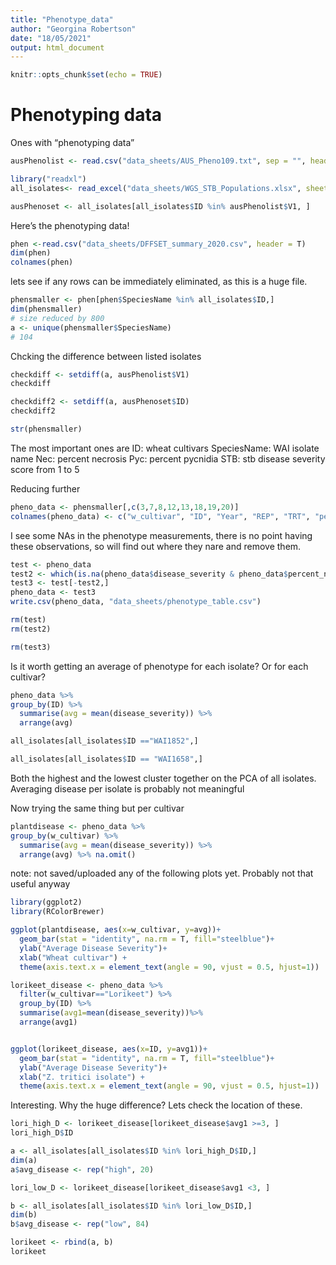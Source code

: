 ```yaml
---
title: "Phenotype_data"
author: "Georgina Robertson"
date: "18/05/2021"
output: html_document
---
```


```r
knitr::opts_chunk$set(echo = TRUE)
```

# Phenotyping data

Ones with "phenotyping data"
```r

ausPhenolist <- read.csv("data_sheets/AUS_Pheno109.txt", sep = "", header = F)
```

```r
library("readxl")
all_isolates<- read_excel("data_sheets/WGS_STB_Populations.xlsx", sheet = 1)

ausPhenoset <- all_isolates[all_isolates$ID %in% ausPhenolist$V1, ]
```

Here's the phenotyping data!
```r
phen <-read.csv("data_sheets/DFFSET_summary_2020.csv", header = T)
dim(phen)
colnames(phen)
```

lets see if any rows can be immediately eliminated, as this is a huge file.
```r
phensmaller <- phen[phen$SpeciesName %in% all_isolates$ID,]
dim(phensmaller)
# size reduced by 800
a <- unique(phensmaller$SpeciesName)
# 104
```
Chcking the difference between listed isolates
```r
checkdiff <- setdiff(a, ausPhenolist$V1)
checkdiff
```
```r
checkdiff2 <- setdiff(a, ausPhenoset$ID)
checkdiff2
```
```r
str(phensmaller)
```

The most important ones are
ID: wheat cultivars
SpeciesName: WAI isolate name
Nec: percent necrosis
Pyc: percent pycnidia
STB: stb disease severity score from 1 to 5

Reducing further
```r
pheno_data <- phensmaller[,c(3,7,8,12,13,18,19,20)]
colnames(pheno_data) <- c("w_cultivar", "ID", "Year", "REP", "TRT", "percent_necrosis", "percent_pycnidia", "disease_severity")
```

I see some NAs in the phenotype measurements, there is no point having these observations, so will find out where they nare and remove them.
```r
test <- pheno_data
test2 <- which(is.na(pheno_data$disease_severity & pheno_data$percent_necrosis & pheno_data$percent_pycnidia))
test3 <- test[-test2,]
pheno_data <- test3
write.csv(pheno_data, "data_sheets/phenotype_table.csv")
```

```r
rm(test)
rm(test2)
```


```r
rm(test3)
```

Is it worth getting an average of phenotype for each isolate?
Or for each cultivar?
```r
pheno_data %>%
group_by(ID) %>%
  summarise(avg = mean(disease_severity)) %>%
  arrange(avg)
```
```r
all_isolates[all_isolates$ID =="WAI1852",]
```

```r
all_isolates[all_isolates$ID == "WAI1658",]
```
Both the highest and the lowest cluster together on the PCA of all isolates.
Averaging disease per isolate is probably not meaningful

Now trying the same thing but per cultivar
```r
plantdisease <- pheno_data %>%
group_by(w_cultivar) %>%
  summarise(avg = mean(disease_severity)) %>%
  arrange(avg) %>% na.omit()
```

note: not saved/uploaded any of the following plots yet. Probably not that useful anyway
```r
library(ggplot2)
library(RColorBrewer)

ggplot(plantdisease, aes(x=w_cultivar, y=avg))+
  geom_bar(stat = "identity", na.rm = T, fill="steelblue")+
  ylab("Average Disease Severity")+
  xlab("Wheat cultivar") +
  theme(axis.text.x = element_text(angle = 90, vjust = 0.5, hjust=1))

```
```r
lorikeet_disease <- pheno_data %>%
  filter(w_cultivar=="Lorikeet") %>%
  group_by(ID) %>%
  summarise(avg1=mean(disease_severity))%>%
  arrange(avg1)


ggplot(lorikeet_disease, aes(x=ID, y=avg1))+
  geom_bar(stat = "identity", na.rm = T, fill="steelblue")+
  ylab("Average Disease Severity")+
  xlab("Z. tritici isolate") +
  theme(axis.text.x = element_text(angle = 90, vjust = 0.5, hjust=1))
```
Interesting. Why the huge difference? Lets check the location of these.

```r
lori_high_D <- lorikeet_disease[lorikeet_disease$avg1 >=3, ]
lori_high_D$ID

a <- all_isolates[all_isolates$ID %in% lori_high_D$ID,]
dim(a)
a$avg_disease <- rep("high", 20)
```

```r
lori_low_D <- lorikeet_disease[lorikeet_disease$avg1 <3, ]

b <- all_isolates[all_isolates$ID %in% lori_low_D$ID,]
dim(b)
b$avg_disease <- rep("low", 84)
```

```r
lorikeet <- rbind(a, b)
lorikeet
```